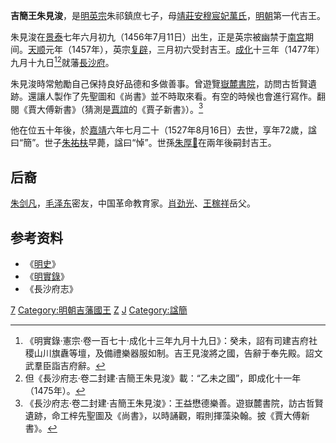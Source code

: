 '''吉簡王朱見浚'''{{BD|1456年|7月11日|1527年|8月16日|catIdx=Z朱}}，是[[明英宗|明英宗]]朱祁鎮庶七子，母[[万宸妃|靖莊安穆宸妃萬氏]]，[[明朝|明朝]]第一代吉王。

朱見浚在[[景泰_(年号)|景泰]]七年六月初九（1456年7月11日）出生，正是英宗被幽禁于[[南宫|南宫]]期间。[[天顺_(明朝)|天顺]]元年（1457年），英宗[[夺门之变|复辟]]，三月初六受封吉王。[[成化|成化]]十三年（1477年）九月十九日<ref>《明實錄·憲宗·卷一百七十·成化十三年九月十九日》：癸未，詔有司建吉府社稷山川旗纛等壇，及備禮樂器服如制。吉王見浚將之國，告辭于奉先殿。詔文武羣臣詣吉府辭。</ref><ref>但《長沙府志·卷二封建·吉簡王朱見浚》載：“乙未之國”，即成化十一年（1475年）。</ref>就藩[[長沙府|長沙府]]。

朱見浚時常勉勵自己保持良好品德和多做善事。曾遊覽[[嶽麓書院|嶽麓書院]]，訪問古哲賢遺跡。還讓人製作了先聖圖和《尚書》並不時取來看。有空的時候也會進行寫作。翻閱《賈大傅新書》（猜測是[[賈誼|賈誼]]的《賈子新書》）。<ref>《長沙府志·卷二封建·吉簡王朱見浚》：王益懋德樂善。遊嶽麓書院，訪古哲賢遺跡，命工梓先聖圖及《尚書》，以時誦觀，暇則揮藻染翰。披《賈大傅新書》。</ref>

他在位五十年後，於[[嘉靖|嘉靖]]六年七月二十（1527年8月16日）去世，享年72歲，諡曰“簡”。世子[[朱祐枎|朱祐枎]]早薨，諡曰“悼”。世孫[[朱厚𤊻|朱厚𤊻]]在兩年後嗣封吉王。

==后裔==
[[朱剑凡|朱剑凡]]，[[毛泽东|毛泽东]]密友，中国革命教育家。[[肖劲光|肖劲光]]、[[王稼祥|王稼祥]]岳父。

==参考资料==
*《[[明史|明史]]》
*《[[明實錄|明實錄]]》
*《長沙府志》

{{s-start}}
{{s-none|無|[[明朝|明政府]]封之}}
{{s-ttl|title=[[明朝藩王列表_(吉王系)|明吉國國王]]|years=1457年－1527年}}
{{s-aft|after=孫定王[[朱厚𤊻|朱厚𤊻]]}}
{{end}}

[[Category:明英宗皇子|7]]
[[Category:明朝吉藩國王|Category:明朝吉藩國王]]
[[Category:北京人|Z]]
[[Category:朱姓|J]]
[[Category:諡簡|Category:諡簡]]